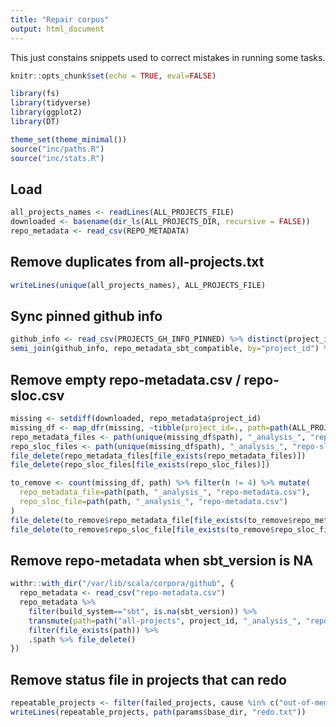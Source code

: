 ```yaml
---
title: "Repair corpus"
output: html_document
---
```


This just constains snippets used to correct mistakes in running some tasks.

```r
knitr::opts_chunk$set(echo = TRUE, eval=FALSE)

library(fs)
library(tidyverse)
library(ggplot2)
library(DT)

theme_set(theme_minimal())
source("inc/paths.R")
source("inc/stats.R")
```

## Load

```r
all_projects_names <- readLines(ALL_PROJECTS_FILE)
downloaded <- basename(dir_ls(ALL_PROJECTS_DIR, recursive = FALSE))
repo_metadata <- read_csv(REPO_METADATA)
```

## Remove duplicates from all-projects.txt

```r
writeLines(unique(all_projects_names), ALL_PROJECTS_FILE)
```

## Sync pinned github info

```r
github_info <- read_csv(PROJECTS_GH_INFO_PINNED) %>% distinct(project_id, .keep_all = T)
semi_join(github_info, repo_metadata_sbt_compatible, by="project_id") %>% write_csv(PROJECTS_GH_INFO_PINNED)
```


## Remove empty repo-metadata.csv / repo-sloc.csv

```r
missing <- setdiff(downloaded, repo_metadata$project_id)
missing_df <- map_dfr(missing, ~tibble(project_id=., path=path(ALL_PROJECTS_DIR, .), files=if (dir_exists(path)) dir_ls(path, recursive = F) else character(0)))
repo_metadata_files <- path(unique(missing_df$path), "_analysis_", "repo-metadata.csv")
repo_sloc_files <- path(unique(missing_df$path), "_analysis_", "repo-sloc.csv")
file_delete(repo_metadata_files[file_exists(repo_metadata_files)])
file_delete(repo_sloc_files[file_exists(repo_sloc_files)])
```

```r
to_remove <- count(missing_df, path) %>% filter(n != 4) %>% mutate(
  repo_metadata_file=path(path, "_analysis_", "repo-metadata.csv"),
  repo_sloc_file=path(path, "_analysis_", "repo-metadata.csv")
)
file_delete(to_remove$repo_metadata_file[file_exists(to_remove$repo_metadata_file)])
file_delete(to_remove$repo_sloc_file[file_exists(to_remove$repo_sloc_file)])
```

## Remove repo-metadata when sbt_version is NA

```r
withr::with_dir("/var/lib/scala/corpora/github", {
  repo_metadata <- read_csv("repo-metadata.csv")
  repo_metadata %>% 
    filter(build_system=="sbt", is.na(sbt_version)) %>%
    transmute(path=path("all-projects", project_id, "_analysis_", "repo-metadata.csv")) %>%
    filter(file_exists(path)) %>%
    .$path %>% file_delete()
})
```

## Remove status file in projects that can redo

```r
repeatable_projects <- filter(failed_projects, cause %in% c("out-of-memory", "unknown-metadata-command", "unknown", "java-error"))$project_id
writeLines(repeatable_projects, path(params$base_dir, "redo.txt"))
```

